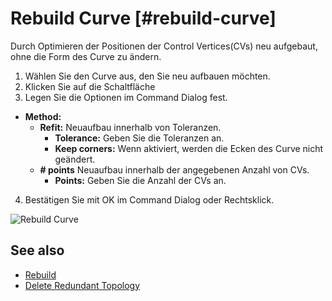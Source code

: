 
# Rebuild Curve [#rebuild-curve]

<Reference shortcut="" command="Rebuild Curve" button="" />

Durch Optimieren der Positionen der Control Vertices(CVs) neu aufgebaut, ohne die Form des Curve zu ändern.

1. Wählen Sie den Curve aus, den Sie neu aufbauen möchten.
2. Klicken Sie auf die Schaltfläche <ButtonIcon type="button-rebuild" />
3. Legen Sie die Optionen im Command Dialog fest.
  - **Method:**
    - **Refit:** Neuaufbau innerhalb von Toleranzen.
      - **Tolerance:** Geben Sie die Toleranzen an.
      - **Keep corners:** Wenn aktiviert, werden die Ecken des Curve nicht geändert.
    - **# points** Neuaufbau innerhalb der angegebenen Anzahl von CVs.
      - **Points:** Geben Sie die Anzahl der CVs an.
4. Bestätigen Sie mit OK im Command Dialog oder Rechtsklick.

![Rebuild Curve](/img/rebuild-curve.gif)

## See also
- [Rebuild](./rebuild)
- [Delete Redundant Topology](./delete-redundant-topology)
